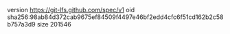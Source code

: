 version https://git-lfs.github.com/spec/v1
oid sha256:98ab84d372cab9675ef84509f4497e46bf2edd4cfc6f51cd162b2c58b757a3d9
size 201546
